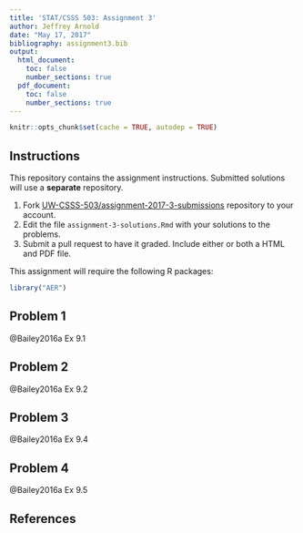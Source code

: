 ```yaml
---
title: 'STAT/CSSS 503: Assignment 3'
author: Jeffrey Arnold
date: "May 17, 2017"
bibliography: assignment3.bib
output:
  html_document:
    toc: false
    number_sections: true
  pdf_document:
    toc: false
    number_sections: true    
---
```


```r
knitr::opts_chunk$set(cache = TRUE, autodep = TRUE)
```


## Instructions {-}

This repository contains the assignment instructions.
Submitted solutions will use a **separate** repository.

1. Fork [UW-CSSS-503/assignment-2017-3-submissions](https://github.com/UW-CSSS-503/assignment-2017-3-submissions) repository to your account.
2. Edit the file `assignment-3-solutions.Rmd` with your solutions to the problems.
3. Submit a pull request to have it graded. Include either or both a HTML and PDF file.

This assignment will require the following R packages:
```r
library("AER")
```

## Problem 1

@Bailey2016a Ex 9.1

## Problem 2

@Bailey2016a Ex 9.2

## Problem 3

@Bailey2016a Ex 9.4

## Problem 4

@Bailey2016a Ex 9.5

## References {-}

